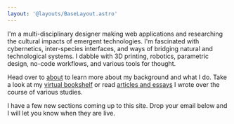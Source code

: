```yaml
---
layout: '@layouts/BaseLayout.astro'
---
```


I'm a multi-disciplinary designer making web applications and researching the cultural impacts of emergent technologies. I'm fascinated with cybernetics, inter-species interfaces, and ways of bridging natural and technological systems. I dabble with 3D printing, robotics, parametric design, no-code workflows, and various tools for thought.

Head over to [about](./about/) to learn more about my background and what I do. Take a look at my [virtual bookshelf](./library/) or read [articles and essays](./articles/) I wrote over the course of various studies.

I have a few new sections coming up to this site. Drop your email below and I will let you know when they are live.
